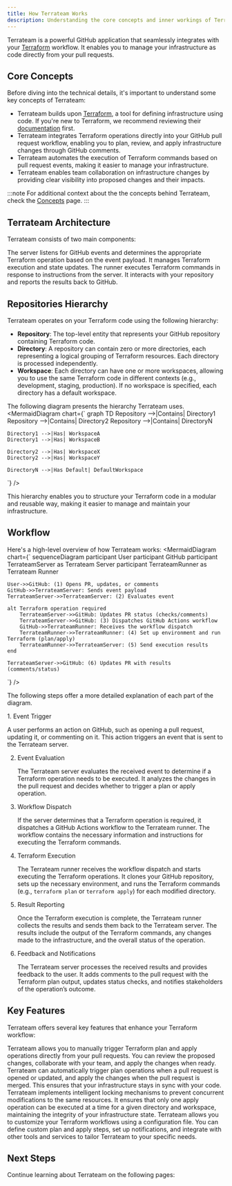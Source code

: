 ```yaml
---
title: How Terrateam Works
description: Understanding the core concepts and inner workings of Terrateam
---
```



Terrateam is a powerful GitHub application that seamlessly integrates with your [Terraform](https://www.terraform.io/) workflow. It enables you to manage your infrastructure as code directly from your pull requests. 


## Core Concepts

Before diving into the technical details, it's important to understand some key concepts of Terrateam:

- Terrateam builds upon [Terraform](https://www.terraform.io/), a tool for defining infrastructure using code. If you're new to Terraform, we recommend reviewing their [documentation](https://www.terraform.io/docs) first.
- Terrateam integrates Terraform operations directly into your GitHub pull request workflow, enabling you to plan, review, and apply infrastructure changes through GitHub comments.
- Terrateam automates the execution of Terraform commands based on pull request events, making it easier to manage your infrastructure.
- Terrateam enables team collaboration on infrastructure changes by providing clear visibility into proposed changes and their impacts.

:::note
For additional context about the the concepts behind Terrateam, check the [Concepts](/getting-started/concepts/) page.
:::

## Terrateam Architecture

Terrateam consists of two main components:

<CardGrid>
  <Card title="Terrateam Server" icon="server">
    The server listens for GitHub events and determines the appropriate Terraform operation based on the event payload. It manages Terraform execution and state updates.
  </Card>

  <Card title="Terrateam Runner" icon="running">
    The runner executes Terraform commands in response to instructions from the server. It interacts with your repository and reports the results back to GitHub.
  </Card>
</CardGrid>

## Repositories Hierarchy

Terrateam operates on your Terraform code using the following hierarchy:

- **Repository**: The top-level entity that represents your GitHub repository containing Terraform code.
- **Directory**: A repository can contain zero or more directories, each representing a logical grouping of Terraform resources. Each directory is processed independently.
- **Workspace**: Each directory can have one or more workspaces, allowing you to use the same Terraform code in different contexts (e.g., development, staging, production). If no workspace is specified, each directory has a default workspace.

The following diagram presents the hierarchy Terrateam uses.
<MermaidDiagram chart={`
graph TD
    Repository -->|Contains| Directory1
    Repository -->|Contains| Directory2
    Repository -->|Contains| DirectoryN

    Directory1 -->|Has| WorkspaceA
    Directory1 -->|Has| WorkspaceB

    Directory2 -->|Has| WorkspaceX
    Directory2 -->|Has| WorkspaceY

    DirectoryN -->|Has Default| DefaultWorkspace
`} />


This hierarchy enables you to structure your Terraform code in a modular and reusable way, making it easier to manage and maintain your infrastructure.

## Workflow

Here's a high-level overview of how Terrateam works:
<MermaidDiagram chart={`
sequenceDiagram
    participant User
    participant GitHub
    participant TerrateamServer as Terrateam Server
    participant TerrateamRunner as Terrateam Runner

    User->>GitHub: (1) Opens PR, updates, or comments
    GitHub->>TerrateamServer: Sends event payload
    TerrateamServer->>TerrateamServer: (2) Evaluates event

    alt Terraform operation required
        TerrateamServer->>GitHub: Updates PR status (checks/comments)
        TerrateamServer->>GitHub: (3) Dispatches GitHub Actions workflow
        GitHub->>TerrateamRunner: Receives the workflow dispatch
        TerrateamRunner->>TerrateamRunner: (4) Set up environment and run Terraform (plan/apply)
        TerrateamRunner->>TerrateamServer: (5) Send execution results
    end

    TerrateamServer->>GitHub: (6) Updates PR with results (comments/status)
`} />


The following steps offer a more detailed explanation of each part of the diagram.

<Steps>
1. Event Trigger

   A user performs an action on GitHub, such as opening a pull request, updating it, or commenting on it. This action triggers an event that is sent to the Terrateam server.

2. Event Evaluation

   The Terrateam server evaluates the received event to determine if a Terraform operation needs to be executed. It analyzes the changes in the pull request and decides whether to trigger a plan or apply operation.

3. Workflow Dispatch

   If the server determines that a Terraform operation is required, it dispatches a GitHub Actions workflow to the Terrateam runner. The workflow contains the necessary information and instructions for executing the Terraform commands.

4. Terraform Execution

   The Terrateam runner receives the workflow dispatch and starts executing the Terraform operations. It clones your GitHub repository, sets up the necessary environment, and runs the Terraform commands (e.g., `terraform plan` or `terraform apply`) for each modified directory.

5. Result Reporting

   Once the Terraform execution is complete, the Terrateam runner collects the results and sends them back to the Terrateam server. The results include the output of the Terraform commands, any changes made to the infrastructure, and the overall status of the operation.

6. Feedback and Notifications

   The Terrateam server processes the received results and provides feedback to the user. It adds comments to the pull request with the Terraform plan output, updates status checks, and notifies stakeholders of the operation’s outcome.

</Steps>

## Key Features

Terrateam offers several key features that enhance your Terraform workflow:

<CardGrid>
  <Card title="Plan and Apply Operations" icon="list-check">
    Terrateam allows you to manually trigger Terraform plan and apply operations directly from your pull requests. You can review the proposed changes, collaborate with your team, and apply the changes when ready.
  </Card>
  <Card title="Automatic Plan and Apply" icon="clock">
    Terrateam can automatically trigger plan operations when a pull request is opened or updated, and apply the changes when the pull request is merged. This ensures that your infrastructure stays in sync with your code.
  </Card>
  <Card title="Locking and Concurrency" icon="lock">
    Terrateam implements intelligent locking mechanisms to prevent concurrent modifications to the same resources. It ensures that only one apply operation can be executed at a time for a given directory and workspace, maintaining the integrity of your infrastructure state.
  </Card>
  <Card title="Customizable Workflows" icon="sliders">
    Terrateam allows you to customize your Terraform workflows using a configuration file. You can define custom plan and apply steps, set up notifications, and integrate with other tools and services to tailor Terrateam to your specific needs.
  </Card>
</CardGrid>


## Next Steps
Continue learning about Terrateam on the following pages:

<CardGrid>
  <LinkCard title="Getting started pages" href="/getting-started" />
  <LinkCard title="Terrateam key concepts" href="/getting-started/concepts" />
  <LinkCard title="Configuring your project" href="/getting-started/configuration" />
</CardGrid>
